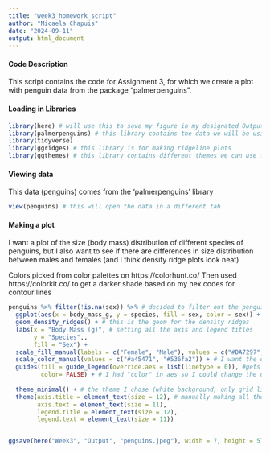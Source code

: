 ```yaml
---
title: "week3_homework_script"
author: "Micaela Chapuis"
date: "2024-09-11"
output: html_document
---
```


#### Code Description
This script contains the code for Assignment 3, for which we create a plot with penguin data from the package "palmerpenguins".


#### Loading in Libraries
```r
library(here) # will use this to save my figure in my designated Output folder for week 3
library(palmerpenguins) # this library contains the data we will be using to create a plot
library(tidyverse)
library(ggridges) # this library is for making ridgeline plots
library(ggthemes) # this library contains different themes we can use for our plot (choose from https://yutannihilation.github.io/allYourFigureAreBelongToUs/ggthemes/ )
```

#### Viewing data
This data (penguins) comes from the 'palmerpenguins' library
```r
view(penguins) # this will open the data in a different tab
```

#### Making a plot 
I want a plot of the size (body mass) distribution of different species of penguins, but I also want to see if there are differences in size distribution between males and females (and I think density ridge plots look neat)

Colors picked from color palettes on https://colorhunt.co/
Then used https://colorkit.co/ to get a darker shade based on my hex codes for contour lines
```r
penguins %>% filter(!is.na(sex)) %>% # decided to filter out the penguins for which sex wasn't recorded
  ggplot(aes(x = body_mass_g, y = species, fill = sex, color = sex)) + # using fill AND color because I also want to change the color of the outline
  geom_density_ridges() + # this is the geom for the density ridges 
  labs(x = "Body Mass (g)", # setting all the axis and legend titles
       y = "Species",,
       fill = "Sex") +
  scale_fill_manual(labels = c("Female", "Male"), values = c("#DA7297", "#7297da")) + # first part sets the labels to Female and Male (bc they were all lowercase in original data), second part sets the colors for each label (order of labels and hex codes matters!!)
  scale_color_manual(values = c("#a45471", "#536fa2")) + # I want the outline of the ridges to be a color slightly darker than the fill color (instead of default black)
  guides(fill = guide_legend(override.aes = list(linetype = 0)), #gets rid of black contour line in the fill legend squares
         color= FALSE) + # I had "color" in aes so I could change the outline color manually, but I don't want a second legend for it because it's the same as the fill legend (by sex) so this removes the "color" legend
  
  theme_minimal() + # the theme I chose (white background, only grid lines)
  theme(axis.title = element_text(size = 12), # manually making all the text bigger than the default size for the theme
        axis.text = element_text(size = 11),
        legend.title = element_text(size = 12),
        legend.text = element_text(size = 11))


ggsave(here("Week3", "Output", "penguins.jpeg"), width = 7, height = 5)
```

